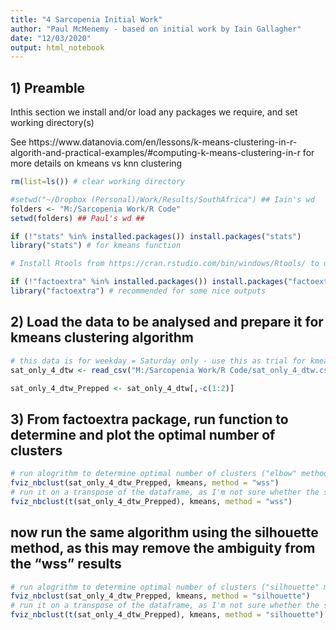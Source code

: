 ---
title: "4 Sarcopenia Initial Work"
author: "Paul McMenemy - based on initial work by Iain Gallagher"
date: "12/03/2020"
output: html_notebook
---

## 1) Preamble 

Inthis section we install and/or load any packages we require, and set working directory(s)

See https://www.datanovia.com/en/lessons/k-means-clustering-in-r-algorith-and-practical-examples/#computing-k-means-clustering-in-r for more details on kmeans vs knn clustering

```{r}

rm(list=ls()) # clear working directory

#setwd("~/Dropbox (Personal)/Work/Results/SouthAfrica") ## Iain's wd
folders <- "M:/Sarcopenia Work/R Code" 
setwd(folders) ## Paul's wd ##

if (!"stats" %in% installed.packages()) install.packages("stats") 
library("stats") # for kmeans function

# Install Rtools from https://cran.rstudio.com/bin/windows/Rtools/ to use factoextra package

if (!"factoextra" %in% installed.packages()) install.packages("factoextra") 
library("factoextra") # recommended for some nice outputs

```

## 2) Load the data to be analysed and prepare it for kmeans clustering algorithm

```{r}
# this data is for weekday = Saturday only - use this as trial for kmeans clustering
sat_only_4_dtw <- read_csv("M:/Sarcopenia Work/R Code/sat_only_4_dtw.csv")

sat_only_4_dtw_Prepped <- sat_only_4_dtw[,-c(1:2)]
```
## 3) From factoextra package, run function to determine and plot the optimal number of clusters

```{r}
# run alogrithm to determine optimal number of clusters ("elbow" method)
fviz_nbclust(sat_only_4_dtw_Prepped, kmeans, method = "wss")
# run it on a transpose of the dataframe, as I'm not sure whether the subject's should be columns or rows, but the convention is that subject records are represneted as rows in dataframes, tuples, table records, etc.
fviz_nbclust(t(sat_only_4_dtw_Prepped), kmeans, method = "wss")

```
## now run the same algorithm using the silhouette method, as this may remove the ambiguity from the "wss" results

```{r}
# run alogrithm to determine optimal number of clusters ("silhouette" method)
fviz_nbclust(sat_only_4_dtw_Prepped, kmeans, method = "silhouette")
# run it on a transpose of the dataframe, as I'm not sure whether the subject's should be columns or rows, but the convention is that subject records are represented as rows in dataframes, tuples, table records, etc.
fviz_nbclust(t(sat_only_4_dtw_Prepped), kmeans, method = "silhouette")
```

